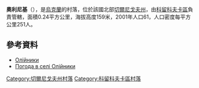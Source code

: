 {{coord|51|45|32|N|32|35|48|E|scale:100000|display=title}}

'''奧利尼基'''（{{lang-uk|Олійники}}），是[[烏克蘭|烏克蘭]]的村落，位於該國北部[[切爾尼戈夫州|切爾尼戈夫州]]，由[[科留科夫卡區|科留科夫卡區]]負責管轄，面積0.24平方公里，海拔高度159米，2001年人口61，人口密度每平方公里251人。

==參考資料==
*[http://w1.c1.rada.gov.ua/pls/z7502/A005?rdat1=25.10.2011&rf7571=40346 Олійники]{{dead link|date=2017年12月 |bot=InternetArchiveBot |fix-attempted=yes }}
* [http://weather.in.ua/ua/chernigovskaja/18921 Погода в селі Олійники] {{Wayback|url=http://weather.in.ua/ua/chernigovskaja/18921 |date=20200812072428 }}

[[Category:切爾尼戈夫州村落|Category:切爾尼戈夫州村落]]
[[Category:科留科夫卡區村落|Category:科留科夫卡區村落]]


{{Chernihiv-geo-stub}}